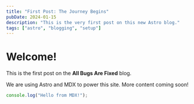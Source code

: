 ```yaml
---
title: "First Post: The Journey Begins"
pubDate: 2024-01-15
description: "This is the very first post on this new Astro blog."
tags: ["astro", "blogging", "setup"]
---
```


# Welcome!

This is the first post on the **All Bugs Are Fixed** blog.

We are using Astro and MDX to power this site. More content coming soon!

```javascript
console.log("Hello from MDX!");
```
